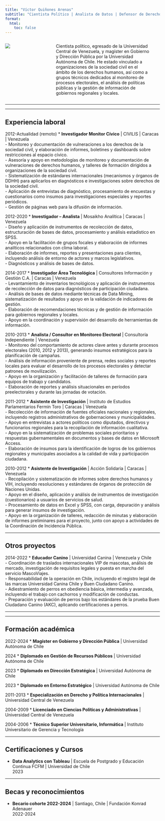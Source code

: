 ```yaml
---
title: "Víctor Quiñones Arenas"
subtitle: "Cientista Político | Analista de Datos | Defensor de Derechos Humanos"
format: 
  html:
    toc: false
---
```


:::: {.columns}

::: {.column width="20%"}
![](profilephoto.jpg)
:::

::: {.column width="8%"}
<!-- empty column to create gap -->
:::

::: {.column width="70%"}
Cientista político, egresado de la Universidad Central de Venezuela, y magíster en Gobierno y Dirección Pública por la Universidad Autónoma de Chile. He estado vinculado a organizaciones de la sociedad civil en el ámbito de los derechos humanos, así como a grupos técnicos dedicados al monitoreo de procesos electorales, el análisis de políticas públicas y la gestión de información de gobiernos regionales y locales.
:::

::: {.column width="2%"}
<!-- empty column to create gap -->
:::
::::

---

---

## Experiencia laboral

[2012-Actualidad (remoto)]{.aside}
* **Investigador Monitor Cívico** | CIVILIS | Caracas | Venezuela  
  - Monitoreo y documentación de vulneraciones a los derechos de la sociedad civil, y elaboración de informes, boletines y dashboards sobre restricciones al espacio cívico.  
  - Asesoría y apoyo en metodologías de monitoreo y documentación de vulneraciones de derechos humanos, y talleres de formación dirigidos a organizaciones de la sociedad civil.  
  - Sistematización de estándares internacionales (mecanismos y órganos de DDHH) para aplicarlos en diagnósticos e investigaciones sobre derechos de la sociedad civil.  
  - Aplicación de entrevistas de diagnóstico, procesamiento de encuestas y cuestionarios como insumos para investigaciones especiales y reportes periódicos.  
  - Gestión de páginas web para la difusión de información.  

[2012-2020]{.aside}
* **Investigador – Analista** | Mosaikho Analítica | Caracas | Venezuela  
  - Diseño y aplicación de instrumentos de recolección de datos, estructuración de bases de datos, procesamiento y análisis estadístico en SPSS.  
  - Apoyo en la facilitación de grupos focales y elaboración de informes analíticos relacionados con clima laboral.  
  - Elaboración de informes, reportes y presentaciones para clientes, incluyendo análisis de entorno de actores y marcos legislativos.  
  - Diagnósticos y análisis de bases de datos.  

[2014-2017]{.aside}
* **Investigador Área Tecnológica** | Consultores Información y Gestión C.A. | Caracas | Venezuela  
  - Levantamiento de inventarios tecnológicos y aplicación de instrumentos de recolección de datos para diagnósticos de participación ciudadana.  
  - Análisis de bases de datos mediante técnicas de Data Mining, sistematización de resultados y apoyo en la validación de indicadores de gestión.  
  - Elaboración de recomendaciones técnicas y de gestión de información para gobiernos regionales y locales.  
  - Apoyo en la coordinación y supervisión del desarrollo de herramientas de información.  

[2010-2013]{.aside}
* **Analista / Consultor en Monitoreo Electoral** | Consultoría Independiente | Venezuela  
  - Monitoreo del comportamiento de actores clave antes y durante procesos electorales (2010, 2012 y 2013), generando insumos estratégicos para la planificación de campañas.  
  - Análisis de información proveniente de prensa, redes sociales y reportes locales para evaluar el desarrollo de los procesos electorales y detectar patrones de movilización.  
  - Apoyo en la organización y facilitación de talleres de formación para equipos de trabajo y candidatos.  
  - Elaboración de reportes y análisis situacionales en períodos preelectorales y durante las jornadas de votación.  

[2011-2012]{.aside}
* **Asistente de Investigación** | Instituto de Estudios Parlamentarios Fermín Toro | Caracas | Venezuela  
  - Recolección de información de fuentes oficiales nacionales y regionales, incluyendo registros administrativos de gobernaciones y municipalidades.  
  - Apoyo en entrevistas a actores políticos como diputados, directivos y funcionarios regionales para la recopilación de información cualitativa.  
  - Apoyo en la sistematización de problemas sociales prioritarios y respuestas gubernamentales en documentos y bases de datos en Microsoft Access.  
  - Elaboración de insumos para la identificación de logros de los gobiernos regionales y municipales asociados a la calidad de vida y participación ciudadana.  

[2010-2012]{.aside}
* **Asistente de Investigación** | Acción Solidaria | Caracas | Venezuela  
  - Recopilación y sistematización de informes sobre derechos humanos y VIH, incluyendo resoluciones y estándares de órganos de protección de Naciones Unidas.  
  - Apoyo en el diseño, aplicación y análisis de instrumentos de investigación (cuestionarios) a usuarios de servicios de salud.  
  - Procesamiento de datos en Excel y SPSS, con carga, depuración y análisis para generar insumos de investigación.  
  - Apoyo en la organización de talleres, redacción de minutas y elaboración de informes preliminares para el proyecto, junto con apoyo a actividades de la Coordinación de Incidencia Pública.  

---

## Otros proyectos

[2014-2022]{.aside}
* **Educador Canino** | Universidad Canina | Venezuela y Chile  
  - Coordinación de traslados internacionales VIP de mascotas, análisis de mercado, investigación de requisitos legales y puesta en marcha del servicio MascoViajes.  
  - Responsabilidad de la operación en Chile, incluyendo el registro legal de las marcas Universidad Canina Chile y Buen Ciudadano Canino.  
  - Adiestramiento de perros en obediencia básica, intermedia y avanzada, incluyendo el trabajo con cachorros y modificación de conductas.  
  - Preparación y evaluación de perros bajo los estándares de la prueba Buen Ciudadano Canino (AKC), aplicando certificaciones a perros.  

---

  
---


## Formación académica

[2022-2024]{.aside}
* **Magíster en Gobierno y Dirección Pública** | Universidad Autónoma de Chile  

[2024]{.aside}
* **Diplomado en Gestión de Recursos Públicos** | Universidad Autónoma de Chile  

[2023]{.aside}
* **Diplomado en Dirección Estratégica** | Universidad Autónoma de Chile  

[2023]{.aside}
* **Diplomado en Entorno Estratégico** | Universidad Autónoma de Chile  

[2011-2013]{.aside}
* **Especialización en Derecho y Política Internacionales** | Universidad Central de Venezuela  

[2004-2009]{.aside}
* **Licenciado en Ciencias Políticas y Administrativas** | Universidad Central de Venezuela  

[2004-2006]{.aside}
* **Técnico Superior Universitario, Informática** | Instituto Universitario de Gerencia y Tecnología  

---

## Certificaciones y Cursos

- **Data Analytics con Tableau** | Escuela de Postgrado y Educación Continua FCFM | Universidad de Chile  
  [2023]{.aside}  

---

## Becas y reconocimientos

- **Becario cohorte 2022-2024** | Santiago, Chile | Fundación Konrad Adenauer  
  [2022-2024]{.aside}  
